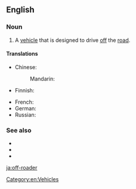 ==English==

===Noun===
{{en-noun}}

# {{label|en|idiomatic}} A [[vehicle]] that is designed to drive [[off]] the [[road]].

====Translations====
{{trans-top|vehicle designed for driving offroad}}
* Chinese: 
*: Mandarin: {{t-needed|cmn}}
* Finnish: {{t+|fi|maastoajoneuvo}}
{{trans-mid}}
* French: {{t-needed|fr}}
* German: {{t|de|Offroader|m}}
* Russian: {{t-needed|ru}}
{{trans-bottom}}

===See also===
* {{l|en|off-road}}
* {{l|en|on-roader}}
* {{l|en|softroader}}

[[Category:en:Vehicles]]

[[ja:off-roader]]